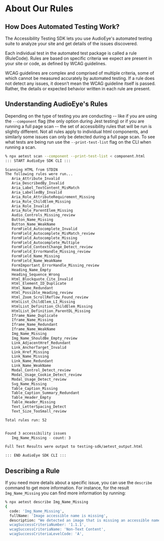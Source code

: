# About Our Rules

## How Does Automated Testing Work?

The Accessibility Testing SDK lets you use AudioEye's automated testing suite to analyze your site and get details of
the issues discovered.

Each individual test in the automated test package is called a rule (RuleCode). Rules are based on specific criteria we
expect are present in your site or code, as defined by WCAG guidelines.

WCAG guidelines are complex and comprised of multiple criteria, some of which cannot be measured accurately by automated
testing. If a rule does not detect any issues, it doesn’t mean the WCAG guideline itself is passed. Rather, the details
or expected behavior written in each rule are present.

## Understanding AudioEye's Rules

Depending on the type of testing you are conducting -- like if you are using the `--component` flag (the only option
during Jest testing) or if you are running a full page scan -- the set of accessibility rules that will be run is
slightly different. Not all rules apply to individual html components, and similarly some issues can only be detected
during a full page scan. To see what tests are being run use the `--print-test-list` flag on the CLI when running a
scan.

```bash
% npx aetest scan --component --print-test-list < component.html
::: START AudioEye SDK CLI :::

Scanning HTML from STDIN
The following rules were run...
   Aria_Attribute_Invalid
   Aria_DescribedBy_Invalid
   Aria_Label_TextContent_MisMatch
   Aria_LabelledBy_Invalid
   Aria_Role_AttributeRequirement_Missing
   Aria_Role_ChildElem_Missing
   Aria_Role_Invalid
   Aria_Role_ParentElem_Missing
   Audio_Controls_Missing_review
   Button_Name_Missing
   Button_Name_WeakName
   FormField_Autocomplete_Invalid
   FormField_Autocomplete_MisMatch_review
   FormField_Autocomplete_Missing
   FormField_Autocomplete_Multiple
   FormField_ContextChange_Detect_review
   FormField_ErrorHandle_Missing_review
   FormField_Name_Missing
   FormField_Name_WeakName
   FormImportant_ErrorHandle_Missing_review
   Heading_Name_Empty
   Heading_Sequence_Wrong
   Html_Blockquote_Cite_Invalid
   Html_Element_ID_Duplicate
   Html_Name_Redundant
   Html_Possible_Heading_review
   Html_Zoom_ScrollReflow_Found_review
   HtmlList_ChildElem_LI_Missing
   HtmlList_Definition_ChildElem_Missing
   HtmlList_Definition_ParentDL_Missing
   Iframe_Name_Duplicate
   Iframe_Name_Missing
   Iframe_Name_Redundant
   Iframe_Name_WeakName
   Img_Name_Missing
   Img_Name_ShouldBe_Empty_review
   Link_AdjacentHref_Redundant
   Link_AnchorTarget_Invalid
   Link_Href_Missing
   Link_Name_Missing
   Link_Name_Redundant
   Link_Name_WeakName
   Modal_Control_Detect_review
   Modal_Usage_Cookie_Detect_review
   Modal_Usage_Detect_review
   Svg_Name_Missing
   Table_Caption_Missing
   Table_Caption_Summary_Redundant
   Table_Header_Empty
   Table_Header_Missing
   Text_LetterSpacing_Detect
   Text_Size_TooSmall_review

Total rules run: 52


Found 3 accessibility issues
   Img_Name_Missing - count: 3

Full Test Results were output to testing-sdk/aetest_output.html

::: END AudioEye SDK CLI :::
```

## Describing a Rule

If you need more details about a specific issue, you can use the `describe` command to get more information. For
instance, for the result `Img_Name_Missing` you can find more information by running:

```bash
% npx aetest describe Img_Name_Missing
{
  code: 'Img_Name_Missing',
  fullName: 'Image accessible name is missing',
  description: "We detected an image that is missing an accessible name. if the image is unimportant or decorative, provide an empty-alt attribute as in the following: `alt=''`. If the image needs announcing to screen-readers, add an appropriate alt-attribute or related ARIA property to provide an accessible name.",
  wcagSuccessCriteriaNumber: '1.1.1',
  wcagSuccessCriteriaName: 'Non-Text Content',
  wcagSuccessCriteriaLevelCode: 'A',
```
